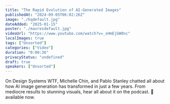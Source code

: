 ```yaml
---
title: "The Rapid Evolution of AI-Generated Images"
publishedAt: "2024-09-05T06:02:26Z"
image: "./hqdefault.jpg"
dateAdded: "2025-01-15"
poster: "./maxresdefault.jpg"
videoUrl: "https://www.youtube.com/watch?v=_sHmEjGW0nc"
localImages: true
tags: ["Unsorted"]
categories: ["Video"]
duration: "0:00:36"
privacyStatus: "undefined"
draft: true
speakers: ["Unsorted"]
---
```

On Design Systems WTF, Michelle Chin, and Pablo Stanley chatted all about how AI image generation has transformed in just a few years. From mediocre results to stunning visuals, hear all about it on the podcast.
📲 available now.
